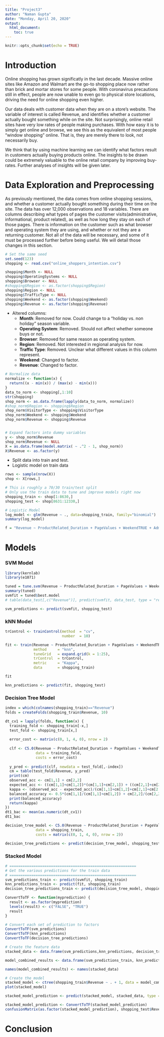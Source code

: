 ```yaml
---
title: "Project3"
author: "Naman Gupta"
date: "Monday, April 20, 2020"
output: 
  html_document:
    toc: true
---
```


```r
knitr::opts_chunk$set(echo = TRUE)
```

# Introduction

Online shopping has grown significatly in the last decade. Massive online sites like Amazon and Walmart are the go-to shopping place now rather than brick and mortar stores for some people. With coronavirus precautions still in effect, people are now unable to even go to physical store locations, driving the need for online shopping even higher. 

Our data deals with customer data when they are on a store's website. The variable of interest is called Revenue, and identifies whether a customer actually bought something while on the site. Not surprisingly, online retail sites have very low rates of people making purchases. With how easy it is to simply get online and browse, we see this as the equivalent of most people "window shopping" online. That is, they are merely there to look, not necessarily buy.

We think that by using machine learning we can identify what factors result in customers actually buying products online. The insights to be drawn could be extremely valuable to the online retail company by improving buy-rates. Further analyses of insights will be given later.

# Data Exploration and Preprocessing

As previously mentioned, the data comes from online shopping sessions, and whether a customer actually bought something during their time on the site. The data has over 12,000 observations and 18 variables. There are columns describing what types of pages the customer visits(administrative, informational, product related), as well as how long they stay on each of those pages. There is information on the customer such as what browser and operating system they are using, and whether or not they are a returning customer. Not all of the data will be necessary, and some of it must be processed further before being useful. We will detail those changes in this section. 

```r
# Set the same seed
set.seed(123)
shopping <- read.csv("online_shoppers_intention.csv")

shopping$Month <- NULL
shopping$OperatingSystems <- NULL
shopping$Browser <- NULL
#shopping$Region <- as.factor(shopping$Region)
shopping$Region <- NULL
shopping$TrafficType <- NULL
shopping$Weekend <- as.factor(shopping$Weekend)
shopping$Revenue <- as.factor(shopping$Revenue)
```

* Altered columns:
    + **Month**: Removed for now. Could change to a "holiday vs. non holiday" season variable.
    + **Operating System**: Removed. Should not affect whether someone buys or not.
    + **Browser**: Removed for same reason as operating system.
    + **Region**: Removed. Not interested in regional analysis for now.
    + **Traffic Type**: Removed. Unclear what different values in this column represent.
    + **Weekend**: Changed to factor.
    + **Revenue**: Changed to factor.

```r
# Normalize data
normalize <- function(x) {
  return((x - min(x)) / (max(x) - min(x)))
}
data_to_norm <- shopping[,1:10]
str(shopping)
shop_norm <- as.data.frame(lapply(data_to_norm, normalize))
#shop_norm$Region <- shopping$Region
shop_norm$VisitorType <- shopping$VisitorType
shop_norm$Weekend <- shopping$Weekend
shop_norm$Revenue <- shopping$Revenue


# Expand factors into dummy variables
y <- shop_norm$Revenue
shop_norm$Revenue <- NULL
X = as.data.frame(model.matrix( ~ .^2 - 1, shop_norm))
X$Revenue <- as.factor(y)
```

* Split data into train and test.
* Logistic model on train data

```r
rows <- sample(nrow(X))
shop <- X[rows,]

# This is roughly a 70/30 train/test split
# Only use the train data to tune and improve models right now
shopping_train <- shop[1:8630,]
shopping_test <- shop[8631:12330,]

# Logistic Model
log_model <- glm(Revenue ~ ., data=shopping_train, family="binomial")
summary(log_model)

f = "Revenue ~ ProductRelated_Duration + PageValues + WeekendTRUE + Administrative:PageValues + Informational:PageValues + Informational:VisitorTypeReturning_Visitor + Informational_Duration:SpecialDay + ProductRelated:ProductRelated_Duration + ProductRelated:PageValues + BounceRates:PageValues + ExitRates:PageValues + ExitRates:VisitorTypeReturning_Visitor + PageValues:SpecialDay + PageValues:WeekendTRUE + VisitorTypeReturning_Visitor:WeekendTRUE"
```

# Models

### SVM Model

```r
library(kernlab)
library(e1071)

tuned = tune.svm(Revenue ~ ProductRelated_Duration + PageValues + WeekendTRUE + Administrative:PageValues + Informational:PageValues + Informational:VisitorTypeReturning_Visitor + Informational_Duration:SpecialDay + ProductRelated:ProductRelated_Duration + ProductRelated:PageValues + BounceRates:PageValues + ExitRates:PageValues + ExitRates:VisitorTypeReturning_Visitor + PageValues:SpecialDay + PageValues:WeekendTRUE + VisitorTypeReturning_Visitor:WeekendTRUE, data = shopping_train, class.weights=c("FALSE"=0.44, "TRUE"=1), tunecontrol=tune.control(cross=10))
summary(tuned)
svmfit = tuned$best.model
# table(data_test[,c("Revenue")], predict(svmfit, data_test, type = "response"))

svm_predictions <- predict(svmfit, shopping_test)
```

### kNN Model

```r
trControl <- trainControl(method  = "cv",
                          number  = 10)

fit <- train(Revenue ~ ProductRelated_Duration + PageValues + WeekendTRUE + Administrative:PageValues + Informational:PageValues + Informational:VisitorTypeReturning_Visitor + Informational_Duration:SpecialDay + ProductRelated:ProductRelated_Duration + ProductRelated:PageValues + BounceRates:PageValues + ExitRates:PageValues + ExitRates:VisitorTypeReturning_Visitor + PageValues:SpecialDay + PageValues:WeekendTRUE + VisitorTypeReturning_Visitor:WeekendTRUE,
             method     = "knn",
             tuneGrid   = expand.grid(k = 1:25),
             trControl  = trControl,
             metric     = "Kappa",
             data       = shopping_train)

fit

knn_predictions <- predict(fit, shopping_test)
```

### Decision Tree Model

```r
index = which(colnames(shopping_train)=="Revenue")
folds = createFolds(shopping_train$Revenue, 10)

dt_cv1 = lapply(folds, function(x) {
  training_fold <- shopping_train[-x,]
  test_fold <- shopping_train[x,]
  
  error_cost <- matrix(c(0, 1, 4, 0), nrow = 2)
  
  clf <- C5.0(Revenue ~ ProductRelated_Duration + PageValues + WeekendTRUE + Administrative:PageValues + Informational:PageValues + Informational:VisitorTypeReturning_Visitor + Informational_Duration:SpecialDay + ProductRelated:ProductRelated_Duration + ProductRelated:PageValues + BounceRates:PageValues + ExitRates:PageValues + ExitRates:VisitorTypeReturning_Visitor + PageValues:SpecialDay + PageValues:WeekendTRUE + VisitorTypeReturning_Visitor:WeekendTRUE,
              data = training_fold,
              costs = error_cost)
  
  y_pred <- predict(clf, newdata = test_fold[,-index])
  cm = table(test_fold$Revenue, y_pred)
  print(cm)
  observed_acc <- cm[1,1] + cm[2,2]
  expected_acc <- ((cm[1,1]+cm[1,2])*(cm[1,1]+cm[2,1]) + ((cm[2,1]+cm[2,2])*(cm[1,2]+cm[2,2])))/(cm[1,1]+cm[1,2]+cm[2,1]+cm[2,2])
  kappa <- (observed_acc - expected_acc)/(cm[1,1]+cm[1,2]+cm[2,1]+cm[2,2] - expected_acc)
  balanced_accuracy <- 0.5*(cm[1,1]/(cm[1,1]+cm[1,2]) + cm[2,2]/(cm[2,2]+cm[2,1]))
  print(balanced_accuracy)
  return(kappa)
})
dt1_bac <- mean(as.numeric(dt_cv1))
dt1_bac

decision_tree_model <- C5.0(Revenue ~ ProductRelated_Duration + PageValues + WeekendTRUE + Administrative:PageValues + Informational:PageValues + Informational:VisitorTypeReturning_Visitor + Informational_Duration:SpecialDay + ProductRelated:ProductRelated_Duration + ProductRelated:PageValues + BounceRates:PageValues + ExitRates:PageValues + ExitRates:VisitorTypeReturning_Visitor + PageValues:SpecialDay + PageValues:WeekendTRUE + VisitorTypeReturning_Visitor:WeekendTRUE,
              data = shopping_train,
              costs = matrix(c(0, 1, 4, 0), nrow = 2))

decision_tree_predictions <- predict(decision_tree_model, shopping_test)
```

### Stacked Model

```r
# ==========================================================
# Get the various predictions for the train data
# ==========================================================
svm_predictions_train <- predict(svmfit, shopping_train)
knn_predictions_train <- predict(fit, shopping_train)
decision_tree_predictions_train <- predict(decision_tree_model, shopping_train)

ConvertToTF <- function(myprediction) {
  result <- as.factor(myprediction)
  levels(result) <- c("FALSE", "TRUE")
  result
}

# Convert each set of prediction to factors
ConvertToTF(svm_predictions)
ConvertToTF(knn_predictions)
ConvertToTF(decision_tree_predictions)

# Create the feature data
stacked_data <- data.frame(svm_predictions,knn_predictions, decision_tree_predictions)

model_combined_results <- data.frame(svm_predictions_train, knn_predictions_train, decision_tree_predictions_train)

names(model_combined_results) <- names(stacked_data)

# Create the model
stacked_model <- ctree(shopping_train$Revenue ~ . + 1, data = model_combined_results)
plot(stacked_model)

stacked_model_prediction <- predict(stacked_model, stacked_data, type = "response")

stacked_model_prediction <- ConvertToTF(stacked_model_prediction)
confusionMatrix(as.factor(stacked_model_prediction), shopping_test$Revenue)
```

# Conclusion







